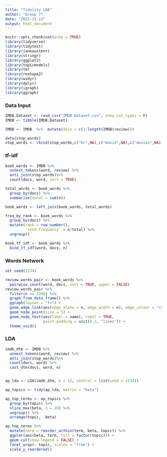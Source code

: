 ```yaml
---
title: "fidelity LDA"
author: "Group 7"
date: "2022-11-12"
output: html_document
---
```


```r
knitr::opts_chunk$set(echo = TRUE)
library(tidyverse)
library(tidytext)
library(janeaustenr)
library(stringr)
library(ggplot2)
library(topicmodels)
library(tm)
library(reshape2)
library(widyr)
library(dplyr)
library(igraph)
library(ggraph)
```

### Data Input
```r
IMDB.Dataset <- read_csv("IMDB Dataset.csv", show_col_types = F)
IMDB <- tibble(IMDB.Dataset)

IMDB <- IMDB  %>%  mutate(docs = c(1:length(IMDB$review)))

data(stop_words)
stop_words <- rbind(stop_words,c("br",NA),c("movie",NA),c("movies",NA),c("film",NA))
```

### tf-idf
```r
book_words <- IMDB %>%
  unnest_tokens(word, review) %>%
  anti_join(stop_words)%>%
  count(docs, word, sort = TRUE)

total_words <- book_words %>% 
  group_by(docs) %>% 
  summarize(total = sum(n))

book_words <- left_join(book_words, total_words)

freq_by_rank <- book_words %>% 
  group_by(docs) %>% 
  mutate(rank = row_number(), 
         `term frequency` = n/total) %>%
  ungroup()

book_tf_idf <- book_words %>%
  bind_tf_idf(word, docs, n)


```

### Words Network
```r
set.seed(1234)

review_words_pair <- book_words %>% 
  pairwise_count(word, docs, sort = TRUE, upper = FALSE)
review_words_pair %>%
  filter(n >= 2200) %>%
  graph_from_data_frame() %>%
  ggraph(layout = "fr") +
  geom_edge_link(aes(edge_alpha = n, edge_width = n), edge_colour = "cyan4") +
  geom_node_point(size = 5) +
  geom_node_text(aes(label = name), repel = TRUE, 
                 point.padding = unit(0.2, "lines")) +
  theme_void()
```


### LDA
```r
imdb_dtm <- IMDB %>%
  unnest_tokens(word, review) %>%
  anti_join(stop_words)%>%
  count(docs, word) %>%
  cast_dtm(docs, word, n)


ap_lda <- LDA(imdb_dtm, k = 12, control = list(seed = 1234))

ap_topics <- tidy(ap_lda, matrix = "beta")

ap_top_terms <- ap_topics %>%
  group_by(topic) %>%
  slice_max(beta, n = 10) %>% 
  ungroup() %>%
  arrange(topic, -beta)

ap_top_terms %>%
  mutate(term = reorder_within(term, beta, topic)) %>%
  ggplot(aes(beta, term, fill = factor(topic))) +
  geom_col(show.legend = FALSE) +
  facet_wrap(~ topic, scales = "free") +
  scale_y_reordered()

```

